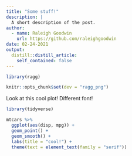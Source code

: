 ```yaml
---
title: "Some stuff!"
description: |
  A short description of the post.
author:
  - name: Raleigh Goodwin
    url: https://github.com/raleighgoodwin
date: 02-24-2021
output:
  distill::distill_article:
    self_contained: false
---
```



```r
library(ragg)

knitr::opts_chunk$set(dev = "ragg_png")

```

Look at this cool plot! Different font!

```r
library(tidyverse)

mtcars %>% 
  ggplot(aes(disp, mpg)) +
  geom_point() +
  geom_smooth() +
  labs(title = "cool!") +
  theme(text = element_text(family = "serif"))
```




